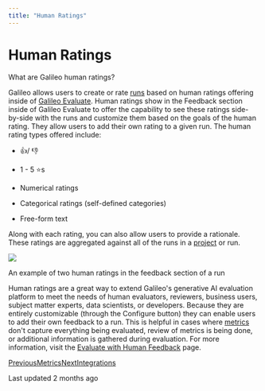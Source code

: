 ```yaml
---
title: "Human Ratings"
---
```


# Human Ratings

What are Galileo human ratings?

Galileo allows users to create or rate [runs](/galileo/gen-ai-studio-products/galileo-evaluate/concepts/run) based on human ratings offering inside of [Galileo Evaluate](/galileo/gen-ai-studio-products/galileo-evaluate). Human ratings show in the Feedback section inside of Galileo Evaluate to offer the capability to see these ratings side-by-side with the runs and customize them based on the goals of the human rating. They allow users to add their own rating to a given run. The human rating types offered include:

*   👍/ 👎
    
*   1 - 5 ⭐s
    
*   Numerical ratings
    
*   Categorical ratings (self-defined categories)
    
*   Free-form text
    

Along with each rating, you can also allow users to provide a rationale. These ratings are aggregated against all of the runs in a [project](/galileo/gen-ai-studio-products/galileo-evaluate/concepts/project) or run.

![](https://docs.rungalileo.io/~gitbook/image?url=https%3A%2F%2F1924900477-files.gitbook.io%2F%7E%2Ffiles%2Fv0%2Fb%2Fgitbook-x-prod.appspot.com%2Fo%2Fspaces%252F4jVWiQpRqmi04OnqZmn2%252Fuploads%252FvST1f5lyjceDjroX8UmX%252FScreenshot%25202024-05-24%2520at%25203.10.14%25E2%2580%25AFPM.png%3Falt%3Dmedia%26token%3Dd2d6ebe4-5433-4569-851e-21cd92df2ecc&width=768&dpr=4&quality=100&sign=934ccef2&sv=1)

An example of two human ratings in the feedback section of a run

Human ratings are a great way to extend Galileo's generative AI evaluation platform to meet the needs of human evaluators, reviewers, business users, subject matter experts, data scientists, or developers. Because they are entirely customizable (through the Configure button) they can enable users to add their own feedback to a run. This is helpful in cases where [metrics](/galileo/gen-ai-studio-products/galileo-evaluate/concepts/metrics) don't capture everything being evaluated, review of metrics is being done, or additional information is gathered during evaluation. For more information, visit the [Evaluate with Human Feedback](/galileo/gen-ai-studio-products/galileo-evaluate/how-to/performing-qualitative-evaluations) page.

[PreviousMetrics](/galileo/gen-ai-studio-products/galileo-evaluate/concepts/metrics)[NextIntegrations](/galileo/gen-ai-studio-products/galileo-evaluate/integrations)

Last updated 2 months ago